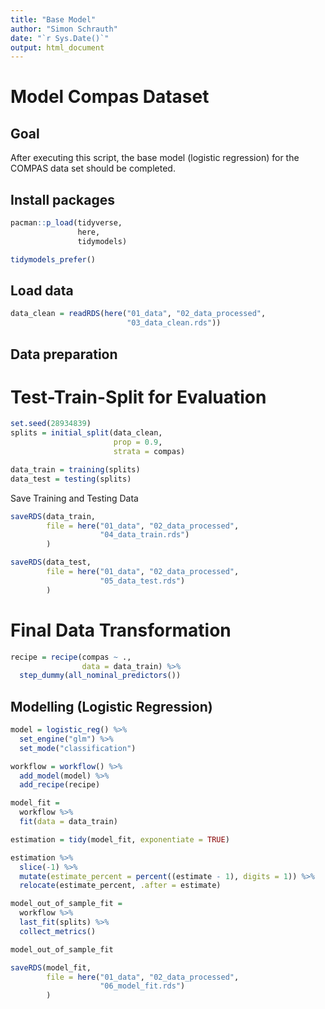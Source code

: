 ```yaml
---
title: "Base Model"
author: "Simon Schrauth"
date: "`r Sys.Date()`"
output: html_document
---
```

# Model Compas Dataset

## Goal

After executing this script, the base model (logistic regression) for the COMPAS data set should be completed.

## Install packages

```r
pacman::p_load(tidyverse, 
               here,
               tidymodels)

tidymodels_prefer()
```

## Load data

```r
data_clean = readRDS(here("01_data", "02_data_processed",
                          "03_data_clean.rds"))
```

## Data preparation

# Test-Train-Split for Evaluation
```r
set.seed(28934839)
splits = initial_split(data_clean,
                       prop = 0.9,
                       strata = compas)

data_train = training(splits)
data_test = testing(splits)
```

Save Training and Testing Data
```r
saveRDS(data_train, 
        file = here("01_data", "02_data_processed",
                    "04_data_train.rds")
        )

saveRDS(data_test, 
        file = here("01_data", "02_data_processed",
                    "05_data_test.rds")
        )
```


# Final Data Transformation
```r
recipe = recipe(compas ~ .,
                data = data_train) %>% 
  step_dummy(all_nominal_predictors())
```

## Modelling (Logistic Regression)

```r
model = logistic_reg() %>% 
  set_engine("glm") %>% 
  set_mode("classification")

workflow = workflow() %>% 
  add_model(model) %>% 
  add_recipe(recipe)

model_fit = 
  workflow %>% 
  fit(data = data_train)

estimation = tidy(model_fit, exponentiate = TRUE)

estimation %>% 
  slice(-1) %>% 
  mutate(estimate_percent = percent((estimate - 1), digits = 1)) %>% 
  relocate(estimate_percent, .after = estimate)
```

```r
model_out_of_sample_fit = 
  workflow %>% 
  last_fit(splits) %>% 
  collect_metrics()

model_out_of_sample_fit
```

```r
saveRDS(model_fit, 
        file = here("01_data", "02_data_processed",
                    "06_model_fit.rds")
        )
```


